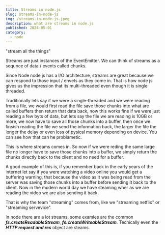 ```yaml
---
title: Streams in node.js
slug: streams-in-node-js
img: /streams-in-node-js.jpeg
description: what are streams in node.js 
published: 2024-05-01
category: 
  - node
---
```


"stream all the things"

Streams are just instances of the EventEmitter. We can think of streams as a sequnce of data / events called chunks. 

Since Node node js has a I/O architecture, streams are great because we can respond to those input / envets as they come in. That is how node js gives us the impression that its multi-threaded even though it is single threaded.

Traditionally lets say if we were a single-threaded and we were reading from a file, we would first read the file save those chunks into what are called buffers then return that data back, now this works fine if we were just reading a few byts of data, but lets say the file we are reading is 10GB or more, we now have to save all those chunks into a buffer, then once we finsish reading the file we send the information back, the larger the file the longer the delay or even loss of pysical memory depending on device. You can see how that can he problametic. 

This is where streams comes in. So now if we were reding the same large file no longer have to save those chunks into a buffer, we simply return the chunks directly back to the client and no need for a buffer.

A good example of this is, if you remember back in the early years of the internet let say if you were watching a video online you would get a buffering warning, that because the video as it was being read from the server was saving those chunks into a buffer before sending it back to the client. Now in the modern world day we have steaming wher as we are reading the video we are also sending it back.

That is why the team "streaming" comes from, like we "streaming netflix" or "streaming servevice".

In node there are a lot streams, some examles are the common ***fs.createReadableStream***, ***fs.createWriteableStream***. Tecnically even the ***HTTP request and res*** object are steams. 


